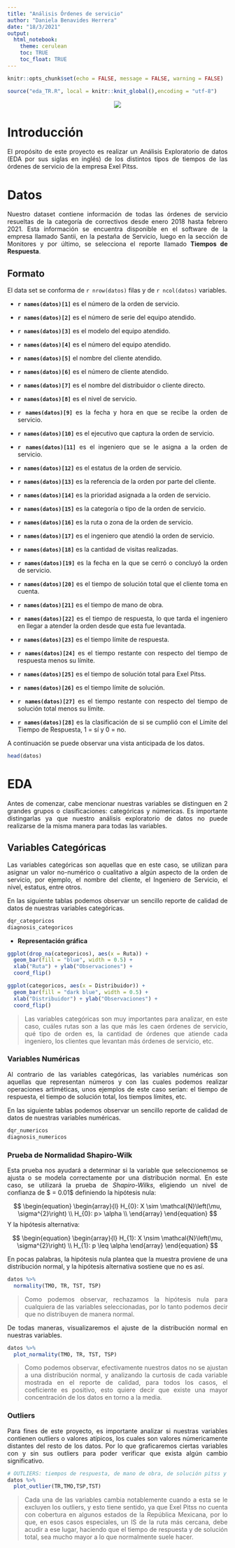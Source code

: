 ```yaml
---
title: "Análisis Órdenes de servicio"
author: "Daniela Benavides Herrera"
date: "18/3/2021"
output: 
  html_notebook:
    theme: cerulean
    toc: TRUE
    toc_float: TRUE
---
```


```r
knitr::opts_chunk$set(echo = FALSE, message = FALSE, warning = FALSE)
```

```r
source("eda_TR.R", local = knitr::knit_global(),encoding = "utf-8")
```

<center>
![](logo.png)
</center>

# Introducción

<div style="text-align: justify">

El propósito de este proyecto es realizar un Análisis Exploratorio de datos (EDA por sus siglas en inglés) de los distintos tipos de tiempos de las órdenes de servicio de la empresa Exel Pitss.

<div/>

# Datos

<div style="text-align: justify">

Nuestro dataset contiene información de todas las órdenes de servicio resueltas de la categoría de correctivos desde enero 2018 hasta febrero 2021. Esta información se encuentra disponible en el software de la empresa llamado Santii, en la pestaña de Servicio, luego en la sección de Monitores y por último, se selecciona el reporte llamado **Tiempos de Respuesta**.

<div/>

## Formato

<div style="text-align: justify">

El data set se conforma de `r nrow(datos)` filas y de `r ncol(datos)` variables. 

- **`r names(datos)[1]`** es el número de la orden de servicio.

- **`r names(datos)[2]`** es el número de serie del equipo atendido.

- **`r names(datos)[3]`** es el modelo del equipo atendido.

- **`r names(datos)[4]`** es el número del equipo atendido. 

- **`r names(datos)[5]`** el nombre del cliente atendido.

- **`r names(datos)[6]`** es el número de cliente atendido.

- **`r names(datos)[7]`** es el nombre del distribuidor o cliente directo.

- **`r names(datos)[8]`** es el nivel de servicio.

- **`r names(datos)[9]`** es la fecha y hora en que se recibe la orden de servicio.

- **`r names(datos)[10]`** es el ejecutivo que captura la orden de servicio.

- **`r names(datos)[11]`** es el ingeniero que se le asigna a la orden de servicio.

- **`r names(datos)[12]`** es el estatus de la orden de servicio.

- **`r names(datos)[13]`** es la referencia de la orden por parte del cliente.

- **`r names(datos)[14]`** es la prioridad asignada a la orden de servicio.

- **`r names(datos)[15]`** es la categoría o tipo de la orden de servicio.

- **`r names(datos)[16]`** es la ruta o zona de la orden de servicio.

- **`r names(datos)[17]`** es el ingeniero que atendió la orden de servicio.

- **`r names(datos)[18]`** es la cantidad de visitas realizadas.

- **`r names(datos)[19]`** es la fecha en la que se cerró o concluyó la orden de servicio.

- **`r names(datos)[20]`** es el tiempo de solución total que el cliente toma en cuenta.

- **`r names(datos)[21]`** es el tiempo de mano de obra.

- **`r names(datos)[22]`** es el tiempo de respuesta, lo que tarda el ingeniero en llegar a atender la orden desde que esta fue levantada.

- **`r names(datos)[23]`** es el tiempo límite de respuesta.

- **`r names(datos)[24]`** es el tiempo restante con respecto del tiempo de respuesta menos su límite.

- **`r names(datos)[25]`** es el tiempo de solución total para Exel Pitss.

- **`r names(datos)[26]`** es el tiempo límite de solución.

- **`r names(datos)[27]`** es el tiempo restante con respecto del tiempo de solución total menos su límite.

- **`r names(datos)[28]`** es la clasificación de si se cumplió con el Límite del Tiempo de Respuesta, 1 = sí y 0 = no.

A continuación se puede observar una vista anticipada de los datos.

<div/>

```r
head(datos)
```

# EDA

<div style="text-align: justify">

Antes de comenzar, cabe mencionar nuestras variables se distinguen en 2 grandes grupos o clasificaciones: categóricas y númericas. Es importante distingarlas ya que nuestro análisis exploratorio de datos no puede realizarse de la misma manera para todas las variables. 

<div/>

## Variables Categóricas

<div style="text-align: justify">

Las variables categóricas son aquellas que en este caso, se utilizan para asignar un valor no-numérico o cualitativo a algún aspecto de la orden de servicio, por ejemplo, el nombre del cliente, el Ingeniero de Servicio, el nivel, estatus, entre otros. 

En las siguiente tablas podemos observar un sencillo reporte de calidad de datos de nuestras variables categóricas.

<div/>

```r
dqr_categoricos
diagnosis_categoricos
```
- **Representación gráfica**

```r
ggplot(drop_na(categoricos), aes(x = Ruta)) +
  geom_bar(fill = "blue", width = 0.5) +
  xlab("Ruta") + ylab("Observaciones") +
  coord_flip()

ggplot(categoricos, aes(x = Distribuidor)) +
  geom_bar(fill = "dark blue", width = 0.5) +
  xlab("Distribuidor") + ylab("Observaciones") +
  coord_flip()
```
<div style="text-align: justify">

> Las variables categóricas son muy importantes para analizar, en este caso, cuáles rutas son a las que más les caen órdenes de servicio, qué tipo de orden es, la cantidad de órdenes que atiende cada ingeniero, los clientes que levantan más órdenes de servicio, etc. 

<div/>

### Variables Numéricas

<div style="text-align: justify">

Al contrario de las variables categóricas, las variables numéricas son aquellas que representan números y con las cuales podemos realizar operaciones artiméticas, unos ejemplos de este caso serían: el tiempo de respuesta, el tiempo de solución total, los tiempos límites, etc. 

En las siguiente tablas podemos observar un sencillo reporte de calidad de datos de nuestras variables numéricas.

<div/>

```r
dqr_numericos
diagnosis_numericos
```
### Prueba de Normalidad Shapiro-Wilk

<div style="text-align: justify">

Esta prueba nos ayudará a determinar si la variable que seleccionemos se ajusta o se modela correctamente por una distribución normal. En este caso, se utilizará la prueba de *Shapiro-Wilks*, eligiendo un nivel de confianza de $ \alpha = 0.01$ definiendo la hipótesis nula:

<div/>

$$
\begin{equation}
\begin{array}{l}
H_{0}: X \sim \mathcal{N}\left(\mu, \sigma^{2}\right) \\
H_{0}: p> \alpha \\
\end{array}
\end{equation}
$$
Y la hipótesis alternativa:

$$
\begin{equation}
\begin{array}{l}
H_{1}: X \nsim \mathcal{N}\left(\mu, \sigma^{2}\right) \\
H_{1}: p \leq \alpha 
\end{array}
\end{equation}
$$
<div style="text-align: justify">

En pocas palabras, la hipótesis nula plantea que la muestra proviene de una distribución normal, y la hipótesis alternativa sostiene que no es así.

<div/>

```r
datos %>% 
  normality(TMO, TR, TST, TSP)
```
<div style="text-align: justify">

> Como podemos observar, rechazamos la hipótesis nula para cualquiera de las variables seleccionadas, por lo tanto podemos decir que no distribuyen de manera normal.

De todas maneras, visualizaremos el ajuste de la distribución normal en nuestras variables.

<div/>

```r
datos %>% 
  plot_normality(TMO, TR, TST, TSP)
```
<div style="text-align: justify">

> Como podemos observar, efectivamente nuestros datos no se ajustan a una distribución normal, y analizando la curtosis de cada variable mostrada en el reporte de calidad, para todos los casos, el coeficiente es positivo, esto quiere decir que existe una mayor concentración de los datos en torno a la media.
 
<div/>
 
### Outliers

<div style="text-align: justify">

Para fines de este proyecto, es importante analizar si nuestras variables contienen outliers o valores atípicos, los cuales son valores númericamente distantes del resto de los datos. Por lo que graficaremos ciertas variables con y sin sus outliers para poder verificar que exista algún cambio significativo.

<div/>

```r
# OUTLIERS: tiempos de respuesta, de mano de obra, de solución pitss y solución total
datos %>% 
  plot_outlier(TR,TMO,TSP,TST) 
```
<div style="text-align: justify">

> Cada una de las variables cambia notablemente cuando a esta se le excluyen los outliers, y esto tiene sentido, ya que Exel Pitss no cuenta con cobertura en algunos estados de la República Mexicana, por lo que, en esos casos especiales, un IS de la ruta más cercana, debe acudir a ese lugar, haciendo que el tiempo de respuesta y de solución total, sea mucho mayor a lo que normalmente suele hacer.

<div/>